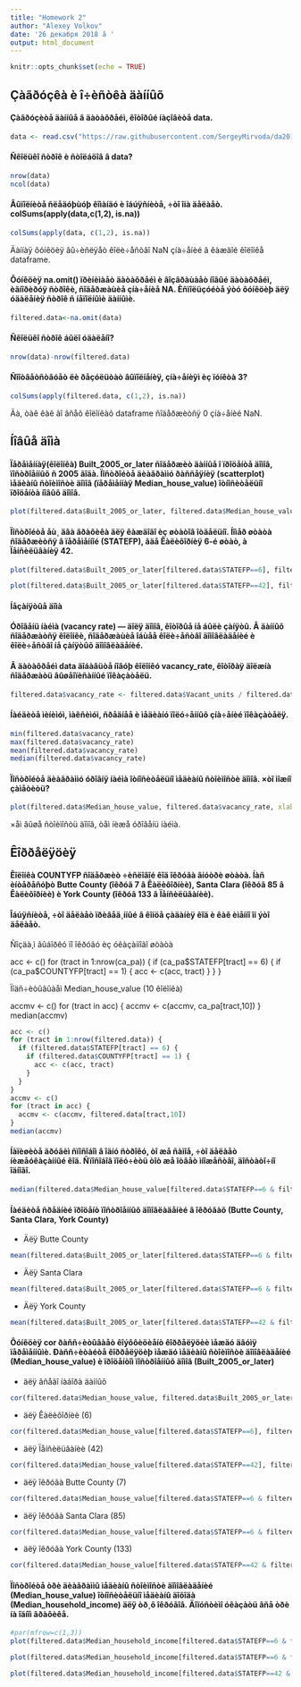 ---
title: "Homework 2"
author: "Alexey Volkov"
date: '26 декабря 2018 ã '
output: html_document
---

```{r setup, include=FALSE}
knitr::opts_chunk$set(echo = TRUE)
```

## Çàãðóçêà è î÷èñòêà äàííûõ

#### Çàãðóçèòå äàííûå â äàòàôðåéì, êîòîðûé íàçîâèòå data.
```{r}
data <- read.csv("https://raw.githubusercontent.com/SergeyMirvoda/da2016/master/data/calif_penn_2011.csv", sep = ',', header = TRUE)
```

#### Ñêîëüêî ñòðîê è ñòîëáöîâ â data?

```{r}
nrow(data)
ncol(data)
```

#### Âûïîëíèòå ñëåäóþùóþ êîìàíäó è îáúÿñíèòå, ÷òî îíà äåëàåò. colSums(apply(data,c(1,2), is.na))

```{r}
colSums(apply(data, c(1,2), is.na))
```

Äàííàÿ ôóíêöèÿ âû÷èñëÿåò êîëè÷åñòâî NaN çíà÷åíèé â êàæäîé êîëîíêå dataframe.

#### Ôóíêöèÿ na.omit() ïðèíèìàåò äàòàôðåéì è âîçâðàùàåò íîâûé äàòàôðåéì, èãíîðèðóÿ ñòðîêè, ñîäåðæàùèå çíà÷åíèå NA. Èñïîëüçóéòå ýòó ôóíêöèþ äëÿ óäàëåíèÿ ñòðîê ñ íåïîëíûìè äàííûìè.

```{r}
filtered.data<-na.omit(data)
```

#### Ñêîëüêî ñòðîê áûëî óäàëåíî?

```{r}
nrow(data)-nrow(filtered.data)
```

#### Ñîîòâåòñòâóåò ëè ðåçóëüòàò âûïîëíåíèÿ, çíà÷åíèÿì èç ïóíêòà 3?

```{r}
colSums(apply(filtered.data, c(1,2), is.na))
```

Äà, òàê êàê âî âñåõ êîëîíêàõ dataframe ñîäåðæèòñÿ 0 çíà÷åíèé NaN.

## Íîâûå äîìà

#### Ïåðåìåííàÿ(êîëîíêà) Built_2005_or_later ñîäåðæèò äàííûå î ïðîöåíòå äîìîâ, ïîñòðîåííûõ ñ 2005 ãîäà. Ïîñòðîéòå äèàãðàììó ðàññåÿíèÿ (scatterplot) ìåäèàíû ñòîèìîñòè äîìîâ (ïåðåìåííàÿ Median_house_value) îòíîñèòåëüíî ïðîöåíòà íîâûõ äîìîâ.

```{r}
plot(filtered.data$Built_2005_or_later, filtered.data$Median_house_value, xlab = "Build 2005 or later", ylab = "Median house value")
```

#### Ïîñòðîéòå åù¸ äâà ãðàôèêà äëÿ êàæäîãî èç øòàòîâ îòäåëüíî. Íîìåð øòàòà ñîäåðæèòñÿ â ïåðåìåííîé (STATEFP), ãäå Êàëèôîðíèÿ 6-é øòàò, à Ïåíñèëüâàíèÿ 42.

```{r}
plot(filtered.data$Built_2005_or_later[filtered.data$STATEFP==6], filtered.data$Median_house_value[filtered.data$STATEFP==6], main = "Êàëèôîðíèÿ", xlab = "Build 2005 or later", ylab = "Median house value")
```

```{r}
plot(filtered.data$Built_2005_or_later[filtered.data$STATEFP==42], filtered.data$Median_house_value[filtered.data$STATEFP==42], main = "Ïåíñèëüâàíèÿ", xlab = "Build 2005 or later", ylab = "Median house value")
```

#### Íåçàíÿòûå äîìà

#### Óðîâåíü íàéìà (vacancy rate) — äîëÿ äîìîâ, êîòîðûå íå áûëè çàíÿòû. Â äàííûõ ñîäåðæàòñÿ êîëîíêè, ñîäåðæàùèå îáùåå êîëè÷åñòâî äîìîâëàäåíèé è êîëè÷åñòâî íå çàíÿòûõ äîìîâëàäåíèé.

#### Â äàòàôðåéì data äîáàâüòå íîâóþ êîëîíêó vacancy_rate, êîòîðàÿ äîëæíà ñîäåðæàòü âûøåîïèñàííûé ïîêàçàòåëü.

```{r}
filtered.data$vacancy_rate <- filtered.data$Vacant_units / filtered.data$Total_units
```

#### Íàéäèòå ìèíèìóì, ìàêñèìóì, ñðåäíåå è ìåäèàíó ïîëó÷åííûõ çíà÷åíèé ïîêàçàòåëÿ.

```{r}
min(filtered.data$vacancy_rate)
max(filtered.data$vacancy_rate)
mean(filtered.data$vacancy_rate)
median(filtered.data$vacancy_rate)
```

#### Ïîñòðîéòå äèàãðàììó óðîâíÿ íàéìà îòíîñèòåëüíî ìåäèàíû ñòîèìîñòè äîìîâ. ×òî ìîæíî çàìåòèòü?

```{r}
plot(filtered.data$Median_house_value, filtered.data$vacancy_rate, xlab = "Median house value", ylab = "Vacancy rate")
```

×åì âûøå ñòîèìîñòü äîìîâ, òåì íèæå óðîâåíü íàéìà.

## Êîððåëÿöèÿ

#### Êîëîíêà COUNTYFP ñîäåðæèò ÷èñëîâîé êîä îêðóãà âíóòðè øòàòà. Íàñ èíòåðåñóþò Butte County (îêðóã 7 â Êàëèôîðíèè), Santa Clara (îêðóã 85 â Êàëèôîðíèè) è York County (îêðóã 133 â Ïåíñèëüâàíèè).

#### Îáúÿñíèòå, ÷òî äåëàåò ïðèâåä¸ííûé â êîíöå çàäàíèÿ êîä è êàê èìåííî îí ýòî äåëàåò.

Ñîçäà¸ì âûáîðêó ïî îêðóãó èç óêàçàííîãî øòàòà

acc <- c()
for (tract in 1:nrow(ca_pa)) {
  if (ca_pa$STATEFP[tract] == 6) {
    if (ca_pa$COUNTYFP[tract] == 1) {
      acc <- c(acc, tract)
    }
  }
}

Ïîäñ÷èòûâûàåì Median_house_value (10 êîëîíêà)

accmv <- c()
for (tract in acc) {
  accmv <- c(accmv, ca_pa[tract,10])
}
median(accmv)

```{r}
acc <- c()
for (tract in 1:nrow(filtered.data)) {
  if (filtered.data$STATEFP[tract] == 6) {
    if (filtered.data$COUNTYFP[tract] == 1) {
      acc <- c(acc, tract)
    }
  }
}
accmv <- c()
for (tract in acc) {
  accmv <- c(accmv, filtered.data[tract,10])
}
median(accmv)
```

#### Íàïèøèòå äðóãèì ñïîñîáîì â îäíó ñòðîêó, òî æå ñàìîå, ÷òî äåëàåò íèæåóêàçàííûé êîä. Ñïîñîáîâ ïîëó÷èòü òîò æå îòâåò ìíîæåñòâî, äîñòàòî÷íî îäíîãî.

```{r}
median(filtered.data$Median_house_value[filtered.data$STATEFP==6 & filtered.data$COUNTYFP == 1])
```

#### Íàéäèòå ñðåäíèé ïðîöåíò ïîñòðîåííûõ äîìîâëàäåíèé â îêðóãàõ (Butte County, Santa Clara, York County)

- Äëÿ Butte County
```{r}
mean(filtered.data$Built_2005_or_later[filtered.data$STATEFP==6 & filtered.data$COUNTYFP == 7])
```
- Äëÿ Santa Clara

```{r}
mean(filtered.data$Built_2005_or_later[filtered.data$STATEFP==6 & filtered.data$COUNTYFP == 85])
```
- Äëÿ York County

```{r}
mean(filtered.data$Built_2005_or_later[filtered.data$STATEFP==42 & filtered.data$COUNTYFP == 133])
```

#### Ôóíêöèÿ cor ðàññ÷èòûâàåò êîýôôèöèåíò êîððåëÿöèè ìåæäó äâóìÿ ïåðåìåííûìè. Ðàññ÷èòàéòå êîððåëÿöèþ ìåæäó ìåäèàíû ñòîèìîñòè äîìîâëàäåíèé (Median_house_value) è ïðîöåíòîì ïîñòðîåííûõ äîìîâ (Built_2005_or_later)

 - äëÿ âñåãî íàáîðà äàííûõ
 
```{r}
cor(filtered.data$Median_house_value, filtered.data$Built_2005_or_later)
```
 
 - äëÿ Êàëèôîðíèè (6)

```{r}
cor(filtered.data$Median_house_value[filtered.data$STATEFP==6], filtered.data$Built_2005_or_later[filtered.data$STATEFP==6])
```

 - äëÿ Ïåíñèëüâàíèè (42)
 
```{r}
cor(filtered.data$Median_house_value[filtered.data$STATEFP==42], filtered.data$Built_2005_or_later[filtered.data$STATEFP==42])
```
 
 - äëÿ îêðóãà Butte County (7)
 
```{r}
cor(filtered.data$Median_house_value[filtered.data$STATEFP==6 & filtered.data$COUNTYFP == 7], filtered.data$Built_2005_or_later[filtered.data$STATEFP==6 & filtered.data$COUNTYFP == 7])
```
 
 - äëÿ îêðóãà Santa Clara (85)
 
```{r}
cor(filtered.data$Median_house_value[filtered.data$STATEFP==6 & filtered.data$COUNTYFP == 85], filtered.data$Built_2005_or_later[filtered.data$STATEFP==6 & filtered.data$COUNTYFP == 85])
```
 
 - äëÿ îêðóãà York County (133)
 
```{r}
cor(filtered.data$Median_house_value[filtered.data$STATEFP==42 & filtered.data$COUNTYFP == 133], filtered.data$Built_2005_or_later[filtered.data$STATEFP==42 & filtered.data$COUNTYFP == 133])
```
 
#### Ïîñòðîéòå òðè äèàãðàììû ìåäèàíû ñòîèìîñòè äîìîâëàäåíèé (Median_house_value) îòíîñèòåëüíî ìåäèàíû äîõîäà (Median_household_income) äëÿ òð¸õ îêðóãîâ. Äîïóñòèìî óêàçàòü âñå òðè íà îäíîì ãðàôèêå.

```{r}
#par(mfrow=c(1,3))
plot(filtered.data$Median_household_income[filtered.data$STATEFP==6 & filtered.data$COUNTYFP == 7], filtered.data$Median_house_value[filtered.data$STATEFP==6 & filtered.data$COUNTYFP == 7],main="Butte County", xlab="Ìåäèàíû äîõîäà äîìîâëàäåíèé", ylab="Ìåäèàíû ñòîèìîñòè äîìîâëàäåíèé")

plot(filtered.data$Median_household_income[filtered.data$STATEFP==6 & filtered.data$COUNTYFP == 85], filtered.data$Median_house_value[filtered.data$STATEFP==6 & filtered.data$COUNTYFP == 85],main="Santa Clara",xlab="Ìåäèàíû äîõîäà äîìîâëàäåíèé", ylab="Ìåäèàíû ñòîèìîñòè äîìîâëàäåíèé")

plot(filtered.data$Median_household_income[filtered.data$STATEFP==42 & filtered.data$COUNTYFP == 133], filtered.data$Median_house_value[filtered.data$STATEFP==42 & filtered.data$COUNTYFP == 133],main="York County",xlab="Ìåäèàíû äîõîäà äîìîâëàäåíèé", ylab="Ìåäèàíû ñòîèìîñòè äîìîâëàäåíèé")
```

